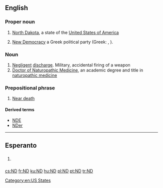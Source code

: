 {{also|N.D.|Nd|n.d.}}
==English==

===Proper noun===
{{en-proper noun}}

# [[North Dakota]], a state of the [[United States of America]]
# {{context|politics}} [[New Democracy]] a Greek political party (Greek: {{Grek|[[Νέα Δημοκρατία]]}}, {{Grek|[[ΝΔ]]}}).

===Noun===
{{en-noun}}

# [[negligent|Negligent]] [[discharge]]. Military, accidental firing of a weapon
# [[w:Doctor of Naturopathic Medicine|Doctor of Naturopathic Medicine]], an academic degree and title in [[w:naturopathic medicine|naturopathic medicine]]

===Prepositional phrase===
{{head|en|prepositional phrase}}

# [[w:Near death experience|Near death]]

====Derived terms====
* [[NDE]]
* [[NDer]]

[[Category:en:US States]]
----

==Esperanto==

==={{initialism-old|eo}}===
{{head|eo|initialism}}

# {{context|Internet slang|texting|lang=eo}} {{initialism of|ne dankinde||[[you're welcome]]|lang=eo}}

[[cs:ND]]
[[fr:ND]]
[[ku:ND]]
[[hu:ND]]
[[pl:ND]]
[[pt:ND]]
[[tr:ND]]